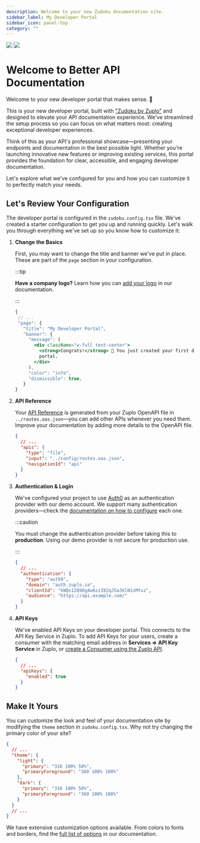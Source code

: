 ```yaml
---
description: Welcome to your new Zudoku documentation site.
sidebar_label: My Developer Portal
sidebar_icon: panel-top
category: ""
---
```


<div>
  <img src="/banner.svg" className="dark:hidden" />
  <img src="/banner-dark.svg" className="hidden dark:block" />
</div>

# Welcome to Better API Documentation

Welcome to your new developer portal that makes sense. 🎉

This is your new developer portal, built with
["Zudoku by Zuplo"](https://github.com/zuplo/zudoku) and designed to elevate
your API documentation experience. We've streamlined the setup process so you
can focus on what matters most: creating exceptional developer experiences.

Think of this as your API's professional showcase—presenting your endpoints and
documentation in the best possible light. Whether you're launching innovative
new features or improving existing services, this portal provides the foundation
for clear, accessible, and engaging developer documentation.

Let's explore what we've configured for you and how you can customize it to
perfectly match your needs.

## Let's Review Your Configuration

The developer portal is configured in the `zudoku.config.tsx` file. We've
created a starter configuration to get you up and running quickly. Let's walk
you through everything we've set up so you know how to customize it:

<Stepper>

1. **Change the Basics**

   First, you may want to change the title and banner we've put in place. These
   are part of the `page` section in your configuration.

   :::tip
   
   **Have a company logo?** Learn how you can
   [add your logo](https://zuplo.com/docs/dev-portal/zudoku/configuration/site#logo)
   in our documentation.
   
   :::

   ```jsx
   {
    // ...
    "page": {
      "title": "My Developer Portal",
      "banner": {
        "message": (
          <div className="w-full text-center">
            <strong>Congrats!</strong> 🙌 You just created your first developer
            portal.
          </div>
        ),
        "color": "info",
        "dismissible": true,
      }
   }
   ```

1. **API Reference**

   Your [API Reference](/api) is generated from your Zuplo OpenAPI file in
   `../routes.oas.json`—you can add other APIs whenever you need them. Improve
   your documentation by adding more details to the OpenAPI file.

   ```json
   {
     // ...
     "apis": {
       "type": "file",
       "input": "../config/routes.oas.json",
       "navigationId": "api"
     }
   }
   ```

1. **Authentication & Login**

   We've configured your project to use [Auth0](https://auth0.com) as an
   authentication provider with our demo account. We support many authentication
   providers—check the
   [documentation on how to configure](https://zuplo.com/docs/dev-portal/zudoku/configuration/authentication#authentication-providers)
   each one.

   :::caution 
   
   You must change the authentication provider before taking this to
   **production**. Using our demo provider is not secure for production use.
   
   :::

   ```json
   {
     // ...
     "authentication": {
       "type": "auth0",
       "domain": "auth.zuplo.io",
       "clientId": "kWQs12Q9Og4w6zzI82qJSa3klN1sMtvz",
       "audience": "https://api.example.com/"
     }
   }
   ```

1. **API Keys**

   We've enabled API Keys on your developer portal. This connects to the API Key
   Service in Zuplo. To add API Keys for your users, create a consumer with the
   matching email address in **Services => API Key Service** in Zuplo, or
   [create a Consumer using the Zuplo API](https://zuplo.com/docs/api/api-keys-consumers#creates-a-consumer).

   ```json
   {
     // ...
     "apiKeys": {
       "enabled": true
     }
   }
   ```

</Stepper>

## Make It Yours

You can customize the look and feel of your documentation site by modifying the
`theme` section in `zudoku.config.tsx`. Why not try changing the primary color
of your site?

```json
{
  // ...
  "theme": {
    "light": {
      "primary": "316 100% 50%",
      "primaryForeground": "360 100% 100%"
    },
    "dark": {
      "primary": "316 100% 50%",
      "primaryForeground": "360 100% 100%"
    }
  }
  // ...
}
```

We have extensive customization options available. From colors to fonts and
borders, find the
[full list of options](https://zuplo.com/docs/dev-portal/zudoku/customization/colors-theme)
in our documentation.
